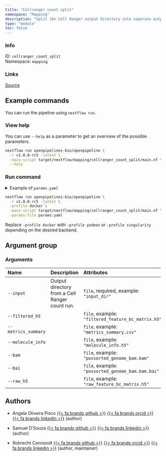 ```yaml
---
title: "Cellranger count split"
namespace: "Mapping"
description: "Split 10x Cell Ranger output directory into separate output fields."
type: "module"
toc: false
---
```


::: {.column-margin}

### Info

ID: `cellranger_count_split`  
Namespace: `mapping`

### Links
[Source](https://github.com/openpipelines-bio/openpipeline/blob/v1.0.0-rc5/./src/mapping/cellranger_count_split){.btn-action .btn-sm .btn-info .btn role="button"}

:::



## Example commands

You can run the pipeline using `nextflow run`.

### View help

You can use `--help` as a parameter to get an overview of the possible parameters.

```bash
nextflow run openpipelines-bio/openpipeline \
  -r v1.0.0-rc5 -latest \
  -main-script target/nextflow/mapping/cellranger_count_split/main.nf \
  --help
```

### Run command

<details>
<summary>Example of `params.yaml`</summary>
```yaml
# Arguments
input: # please fill in - example: "input_dir"
# filtered_h5: "$id.$key.filtered_h5.h5"
# metrics_summary: "$id.$key.metrics_summary.csv"
# molecule_info: "$id.$key.molecule_info.h5"
# bam: "$id.$key.bam.bam"
# bai: "$id.$key.bai.bai"
# raw_h5: "$id.$key.raw_h5.h5"

# Nextflow input-output arguments
publish_dir: # please fill in - example: "output/"
# param_list: "my_params.yaml"
```
</details>

```bash
nextflow run openpipelines-bio/openpipeline \
  -r v1.0.0-rc5 -latest \
  -profile docker \
  -main-script target/nextflow/mapping/cellranger_count_split/main.nf \
  -params-file params.yaml
```

:::{.callout-note}
Replace `-profile docker` with `-profile podman` or `-profile singularity` depending on the desired backend.
:::

## Argument group

### Arguments

|Name                |Description                                    |Attributes                                         |
|:-------------------|:----------------------------------------------|:--------------------------------------------------|
|`--input`           |Output directory from a Cell Ranger count run. |`file`, required, example: `"input_dir"`           |
|`--filtered_h5`     |                                               |`file`, example: `"filtered_feature_bc_matrix.h5"` |
|`--metrics_summary` |                                               |`file`, example: `"metrics_summary.csv"`           |
|`--molecule_info`   |                                               |`file`, example: `"molecule_info.h5"`              |
|`--bam`             |                                               |`file`, example: `"possorted_genome_bam.bam"`      |
|`--bai`             |                                               |`file`, example: `"possorted_genome_bam.bam.bai"`  |
|`--raw_h5`          |                                               |`file`, example: `"raw_feature_bc_matrix.h5"`      |

## Authors


  * Angela Oliveira Pisco [{{< fa brands github >}}](https://github.com/aopisco) [{{< fa brands orcid >}}](https://orcid.org/0000-0003-0142-2355) [{{< fa brands linkedin >}}](https://linkedin.com/in/aopisco) (author)

  * Samuel D'Souza [{{< fa brands github >}}](https://github.com/srdsam) [{{< fa brands linkedin >}}](https://linkedin.com/in/samuel-d-souza-887023150/) (author)

  * Robrecht Cannoodt [{{< fa brands github >}}](https://github.com/rcannood) [{{< fa brands orcid >}}](https://orcid.org/0000-0003-3641-729X) [{{< fa brands linkedin >}}](https://linkedin.com/in/robrechtcannoodt) (author, maintainer)
